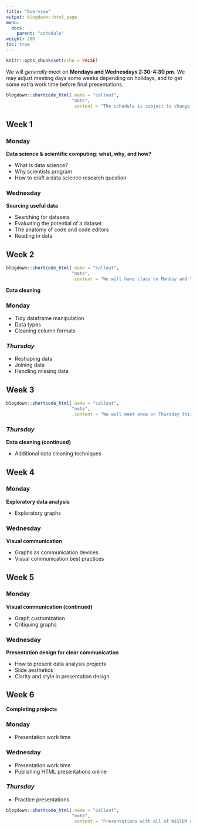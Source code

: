 ```yaml
---
title: "Overview"
output: blogdown::html_page
menu:
  docs:
    parent: "schedule"
weight: 200
toc: true
---
```


```r
knitr::opts_chunk$set(echo = FALSE)
```

We will _generally_ meet on **Mondays and Wednesdays 2:30-4:30 pm.** We may adjust meeting days some weeks depending on holidays, and to get some extra work time before final presentations.

```r
blogdown::shortcode_html(.name = "callout",
                         "note",
                         .content = "The schedule is subject to change, but whatever you see here is current.")
```

## Week 1

### Monday

**Data science & scientific computing: what, why, and how?**

- What is data science?
- Why scientists program
- How to craft a data science research question

### Wednesday

**Sourcing useful data**

- Searching for datasets
- Evaluating the potential of a dataset
- The anatomy of code and code editors
- Reading in data

## Week 2

```r
blogdown::shortcode_html(.name = "callout",
                         "note",
                         .content = "We will have class on Monday and Thursday this week (instead of Wednesday, for Juneteenth).")
```

**Data cleaning**

### Monday

- Tidy dataframe manipulation
- Data types
- Cleaning column formats

### _Thursday_

- Reshaping data
- Joining data
- Handling missing data

## Week 3

```r
blogdown::shortcode_html(.name = "callout",
                         "note",
                         .content = "We will meet once on Thursday this week (Dr. Thieu is at a conference Mon-Wed).")
```

### _Thursday_

**Data cleaning (continued)**

- Additional data cleaning techniques

## Week 4

### Monday

**Exploratory data analysis**

- Exploratory graphs

### Wednesday

**Visual communication**

- Graphs as communication devices
- Visual communication best practices

## Week 5

### Monday

**Visual communication (continued)**

- Graph customization
- Critiquing graphs

### Wednesday

**Presentation design for clear communication**

- How to present data analysis projects
- Slide aesthetics
- Clarity and style in presentation design

## Week 6

**Completing projects**

### Monday

- Presentation work time

### Wednesday

- Presentation work time
- Publishing HTML presentations online

### _Thursday_

- Practice presentations

```r
blogdown::shortcode_html(.name = "callout",
                         "note",
                         .content = "Presentations with all of WiSTEM on Friday!")
```
